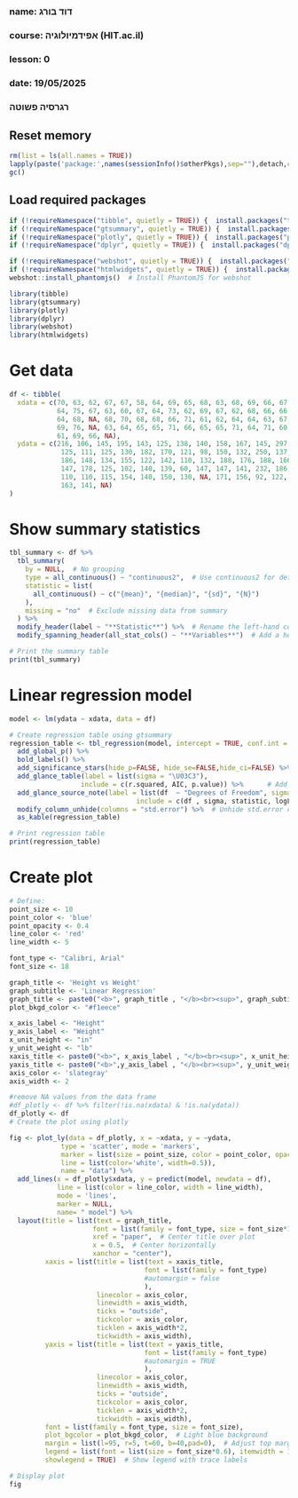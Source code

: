 ###
### name: דוד בורג
### course: אפידמיולוגיה (HIT.ac.il)
### lesson: 0
### date: 19/05/2025
###  
###  רגרסיה פשוטה


## Reset memory
```{r setup-packages, include false}
rm(list = ls(all.names = TRUE))
lapply(paste('package:',names(sessionInfo()$otherPkgs),sep=""),detach,character.only=TRUE,unload=TRUE,force=TRUE)
gc()
```

## Load required packages
```{r setup-packages, include false}
if (!requireNamespace("tibble", quietly = TRUE)) {  install.packages("tibble") }
if (!requireNamespace("gtsummary", quietly = TRUE)) {  install.packages("gtsummary") }
if (!requireNamespace("plotly", quietly = TRUE)) {  install.packages("plotly") }
if (!requireNamespace("dplyr", quietly = TRUE)) {  install.packages("dplyr") }

if (!requireNamespace("webshot", quietly = TRUE)) {  install.packages("webshot") }
if (!requireNamespace("htmlwidgets", quietly = TRUE)) {  install.packages("htmlwidgets") }
webshot::install_phantomjs()  # Install PhantomJS for webshot

library(tibble)
library(gtsummary)
library(plotly)
library(dplyr)
library(webshot)
library(htmlwidgets)
```

# Get data
```{r load data, include false}
df <- tibble(
  xdata = c(70, 63, 62, 67, 67, 58, 64, 69, 65, 68, 63, 68, 69, 66, 67, 65, 
            64, 75, 67, 63, 60, 67, 64, 73, 62, 69, 67, 62, 68, 66, 66, 62, 
            64, 68, NA, 68, 70, 68, 68, 66, 71, 61, 62, 64, 64, 63, 67, 66, 
            69, 76, NA, 63, 64, 65, 65, 71, 66, 65, 65, 71, 64, 71, 60, 62, 
            61, 69, 66, NA),
  ydata = c(216, 106, 145, 195, 143, 125, 138, 140, 158, 167, 145, 297, 146, 
             125, 111, 125, 130, 182, 170, 121, 98, 150, 132, 250, 137, 124, 
             186, 148, 134, 155, 122, 142, 110, 132, 188, 176, 188, 166, 136, 
             147, 178, 125, 102, 140, 139, 60, 147, 147, 141, 232, 186, 212, 
             110, 110, 115, 154, 140, 150, 130, NA, 171, 156, 92, 122, 102, 
             163, 141, NA)
)
```

# Show summary statistics
```{r load data, include false}
tbl_summary <- df %>%
  tbl_summary(
    by = NULL,  # No grouping
    type = all_continuous() ~ "continuous2",  # Use continuous2 for detailed stats
    statistic = list(
      all_continuous() ~ c("{mean}", "{median}", "{sd}", "{N}")
    ),
    missing = "no"  # Exclude missing data from summary
  ) %>%
  modify_header(label ~ "**Statistic**") %>%  # Rename the left-hand column
  modify_spanning_header(all_stat_cols() ~ "**Variables**")  # Add a header for variable columns

# Print the summary table
print(tbl_summary)
```


# Linear regression model
```{r do_regression, include false}
model <- lm(ydata ~ xdata, data = df)

# Create regression table using gtsummary
regression_table <- tbl_regression(model, intercept = TRUE, conf.int = TRUE) %>%
  add_global_p() %>%
  bold_labels() %>%
  add_significance_stars(hide_p=FALSE, hide_se=FALSE,hide_ci=FALSE) %>%      # Add significance stars
  add_glance_table(label = list(sigma = "\U03C3"),
                  include = c(r.squared, AIC, p.value)) %>%      # Add significance stars
  add_glance_source_note(label = list(df  ~ "Degrees of Freedom", sigma = "\U03C3"),
                                include = c(df , sigma, statistic, logLik))   # Add model fit statistics (e.g., R², AIC, BIC)
  modify_column_unhide(columns = "std.error") %>%  # Unhide std.error column
  as_kable(regression_table)

# Print regression table
print(regression_table)
```

# Create plot
```{r plot, include false}
# Define:
point_size <- 10
point_color <- 'blue'
point_opacity <- 0.4
line_color <- 'red'
line_width <- 5

font_type <- "Calibri, Arial"
font_size <- 18

graph_title <- 'Height vs Weight'
graph_subtitle <- 'Linear Regression'
graph_title <- paste0("<b>", graph_title , "</b><br><sup>", graph_subtitle , "")
plot_bkgd_color <- "#f1eece"

x_axis_label <- "Height"
y_axis_label <- "Weight"
x_unit_height <- "in"
y_unit_weight <- "lb"
xaxis_title <- paste0("<b>", x_axis_label , "</b><br><sup>", x_unit_height)
yaxis_title <- paste0("<b>",y_axis_label , "</b><br><sup>", y_unit_weight)
axis_color <- 'slategray'
axis_width <- 2

#remove NA values from the data frame
#df_plotly <- df %>% filter(!is.na(xdata) & !is.na(ydata))
df_plotly <- df
# Create the plot using plotly

fig <- plot_ly(data = df_plotly, x = ~xdata, y = ~ydata,
             type = 'scatter', mode = 'markers',
             marker = list(size = point_size, color = point_color, opacity = point_opacity,
             line = list(color='white', width=0.5)),
             name = "data") %>%
  add_lines(x = df_plotly$xdata, y = predict(model, newdata = df),
            line = list(color = line_color, width = line_width),
            mode = 'lines',
            marker = NULL,
            name= " model") %>%
  layout(title = list(text = graph_title,
                     font = list(family = font_type, size = font_size*1.3),
                     xref = "paper",  # Center title over plot
                     x = 0.5,  # Center horizontally
                     xanchor = "center"),
         xaxis = list(title = list(text = xaxis_title,
                                  font = list(family = font_type)
                                  #automargin = false
                                  ),
                      linecolor = axis_color,
                      linewidth = axis_width,
                      ticks = "outside",
                      tickcolor = axis_color,
                      ticklen = axis_width*2,
                      tickwidth = axis_width),
         yaxis = list(title = list(text = yaxis_title,
                                  font = list(family = font_type)
                                  #automargin = TRUE
                                  ),
                      linecolor = axis_color,
                      linewidth = axis_width,
                      ticks = "outside",
                      tickcolor = axis_color,
                      ticklen = axis_width*2,
                      tickwidth = axis_width),
         font = list(family = font_type, size = font_size),
         plot_bgcolor = plot_bkgd_color,  # Light blue background
         margin = list(l=95, r=5, t=60, b=40,pad=0),  # Adjust top margin to align with x-axis label
         legend = list(font = list(size = font_size*0.6), itemwidth = 10),  # Smaller legend font
         showlegend = TRUE)  # Show legend with trace labels

# Display plot
fig
```